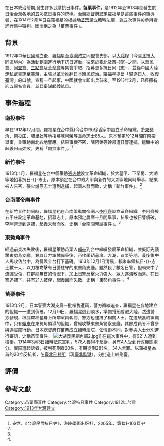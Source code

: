 {{NoteTA
|1=zh:庄;zh-hant:庄;zh-hans:庄
|2=zh:涂順從;zh-hant:涂順從
}}
{{Infobox military conflict
|苗栗事件
|partof= [[臺灣抗日運動|臺灣抗日運動]]
|place= {{TWN-JPN}}[[苗栗廳|苗栗廳]]、[[南投廳|南投廳]]、[[新竹廳|新竹廳]]、[[台南廳|台南廳]]、[[台中廳|台中廳]]<br />（今{{ROC}}[[苗栗市|苗栗市]]、[[南投市|南投市]]、[[新竹市|新竹市]]、[[台南市|台南市]]、[[台中市|台中市]]）
|image= 
|caption= 
|date= 1912-1913年
|result= 革命被鎮壓，中國同盟會台灣分會遭到取締
|combatant1=[[File:Emblem_of_the_Kuomintang.svg|22px]][[中國革命同盟會|中國同盟會台灣分會]]
|combatant2= {{EOJ}}
*{{TWN-JPN}}
|commander1=[[File:Emblem_of_the_Kuomintang.svg|22px]][[羅福星|羅福星]]{{KIA}}<br>[[File:Emblem_of_the_Kuomintang.svg|22px]][[陳阿榮|陳阿榮]] {{KIA}}<br>[[File:Emblem_of_the_Kuomintang.svg|22px]][[張火爐|張火爐]] {{KIA}} <br>[[File:Emblem_of_the_Kuomintang.svg|22px]][[李阿齊|李阿齊]] {{KIA}} <br>[[File:Emblem_of_the_Kuomintang.svg|22px]][[賴來|賴來]] {{KIA}}
|commander2= {{flagdeco|Empire of Japan|army}} [[佐久間左馬太|佐久間左馬太]]
|casualties1=20名被判死刑
|casualties2=？
|}}
在日本統治前期,發生許多武裝抗日事件。'''苗栗事件'''，是1912年至1913年間發生於[[台灣日治時期|日治台灣]]各地的五次[[抗日|抗日]]事件的統稱。[[台灣總督府|台灣總督府]]認定[[羅福星|羅福星]]是這些事件的領導者，在1914年2月16日在羅福星的根據地[[苗栗縣|苗栗]]設立臨時法庭，對五次事件的參與者進行集中審判，因而稱之為「苗栗事件」。

==背景==
1912年中華民國建立後，羅福星至[[臺灣|臺灣]]成立同盟會支部，以[[大稻埕|大稻埕]]（今[[臺北市|臺北市]][[大同區_(臺北市)|大同區]]境內）為活動範圍進行地下抗日運動，往來於臺北及苗-{栗}-之間，以[[華民會|華民會]]、[[同盟會|同盟會]]、[[三點會|三點會]]及[[革命會|革命會]]等集會爭取、招募更多抗日同-{志}-，並從中國大陸走私武器運至臺灣，主張以[[革命|革命]]推翻[[日本|日本]][[殖民統治|殖民統治]]。羅福星提出「驅逐日人，收復臺灣」的口號，宣稱一旦起事，中國就會立即出兵前來。至1913年2月，已經擁有約五百名會員，並已密謀起義抗日。

==事件過程==
===南投事件===
早在1912年12月間，羅福星在台中縣(今台中市)徐香家中設立革命組織，於[[東勢角|東勢角]]、[[南投庄|南投庄]]、[[埔里社|埔里社]]等地招募[[陳阿榮|陳阿榮]]等革命志士85人。原本預定於12月間在南投舉事，並策動南北各地響應。結果事機不密，陳阿榮等幹部遭日警逮捕，醞釀中的起義因而失敗，史稱「南投事件」。<ref name="台灣民眾抗日史">安然，《台灣民眾抗日史》，海峽學術出版社，2005年，第101-103頁</ref>

===新竹事件===
1913年4月，羅福星在台中縣策動[[張火爐_(台灣日治時期)|張火爐]]設立革命組織，於大墓甲、下罕蘭、大湖等地招募抗日-{}-志士。原本預定在台中的大甲與新竹的大湖兩地同時舉事，結果被人告密，張火爐等志士遭到逮捕，起義未發而敗，史稱「新竹事件」。<ref name="台灣民眾抗日史"/>

===台南關帝廟事件===
在新竹事件的同時，羅福星也在台南策動關帝廟人[[李阿齊|李阿齊]]設立革命組織。李阿齊於五甲庄設定革命基地，招募志士。原本預定農曆十月間舉事，結果也被日警偵破，李阿齊遭到逮捕，起義未發而敗，史稱「台南關帝廟事件」。<ref name="台灣民眾抗日史"/>

===東勢角事件===
經過前幾次失敗後，羅福星策動苗栗人[[賴來|賴來]]到台中繼續發展革命組織，並擬訂先襲擊東勢角支廳，奪取日方軍械彈藥後，再攻撀葫蘆墩、大湖、苗栗等地，最後集中人馬攻佔台中，為復興全台打下基礎。1913年12月1日清晨，賴來率領抗日-{}-志士數十人，以刀槍攻擊有日警駐守的東勢角支廳。雖然殺了數名日警，但賴來中了流彈受傷，在群龍無首的情況下，加上日警反擊火力強大，眾人遂潰散而逃。在日警追捕下，共有21人被俘，起義因而失敗，史稱「東勢角事件」。<ref name="台灣民眾抗日史"/>

===苗栗事件===
1913年9月，日本警察大湖支廳一批槍隻遭竊，警方循線追查，羅福星在各地建立的組織一一遭到偵破。12月16日，羅福星逃到淡水，準備搭船暫避大陸，然遭警方發現。根據羅福星身上所帶黨員名冊，警方也逮捕了相關人士。在遭破獲的組織中，只有[[賴來|賴來]]在東勢角領導的組織，曾經攻擊東勢角警察支廳，其餘成員皆不曾參與過實際行動。日本總督府在苗栗成立臨時法院，依情節不同，對參與人士分別進行審訊，史稱苗栗事件。
[[File:大湖義民廟內部2.jpg|thumb]]]]
在這次事件中，有921人遭到檢舉。1914年3月3日臨時法院宣判，578人獲得不起訴，另有4人受到行政機關處分。實際遭起訴者，被判死刑者20名，有期徒刑285名，34人無罪。以羅福星為首的20位反抗者，在[[臺北刑務所|臺北刑務所]]（現[[臺北監獄|臺北監獄]]），分批送上絞刑臺。

==評價==
{{fact|苗栗事件是[[台灣日治時期|日治時期]]武裝抗日事件中唯一帶有民族主義的事件，主因[[孫文|孫文]]革命成功的啟發。}}

==參考文獻==
{{wikisourceshas|自白書}}
{{reflist}}

{{台灣戰爭史}}
[[Category:苗栗縣事件|Category:苗栗縣事件]]
[[Category:台灣抗日事件|Category:台灣抗日事件]]
[[Category:1912年台灣|Category:1912年台灣]]
[[Category:1913年台灣建立|Category:1913年台灣建立]]